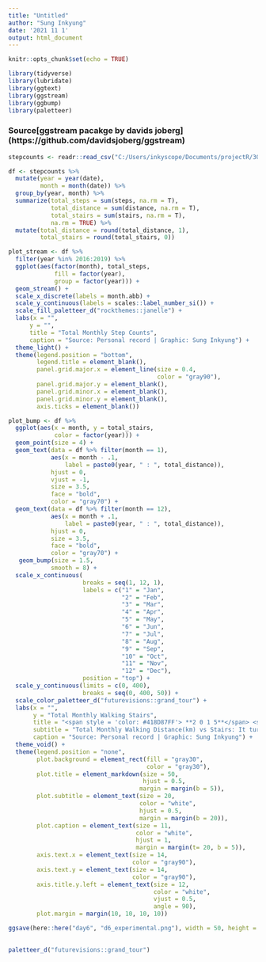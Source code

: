 ```yaml
---
title: "Untitled"
author: "Sung Inkyung"
date: '2021 11 1'
output: html_document
---
```


```r
knitr::opts_chunk$set(echo = TRUE)
```

```r
library(tidyverse)
library(lubridate)
library(ggtext)
library(ggstream)
library(ggbump)
library(paletteer)
```
### Source[ggstream pacakge by davids joberg] (https://github.com/davidsjoberg/ggstream)

```r
stepcounts <- readr::read_csv("C:/Users/inkyscope/Documents/projectR/30DayChartChallenge/data/inkystepcounts.csv")

```


```r
df <- stepcounts %>% 
  mutate(year = year(date),
         month = month(date)) %>% 
  group_by(year, month) %>% 
  summarize(total_steps = sum(steps, na.rm = T),
            total_distance = sum(distance, na.rm = T),
            total_stairs = sum(stairs, na.rm = T),
            na.rm = TRUE) %>% 
  mutate(total_distance = round(total_distance, 1),
         total_stairs = round(total_stairs, 0))
```


```r
plot_stream <- df %>% 
  filter(year %in% 2016:2019) %>% 
  ggplot(aes(factor(month), total_steps,
             fill = factor(year),
             group = factor(year))) +
  geom_stream() +
  scale_x_discrete(labels = month.abb) +
  scale_y_continuous(labels = scales::label_number_si()) +
  scale_fill_paletteer_d("rockthemes::janelle") +
  labs(x = "",
      y = "",
      title = "Total Monthly Step Counts",
      caption = "Source: Personal record | Graphic: Sung Inkyung") +
  theme_light() +
  theme(legend.position = "bottom",
        legend.title = element_blank(),
        panel.grid.major.x = element_line(size = 0.4,
                                          color = "gray90"),
        panel.grid.major.y = element_blank(),
        panel.grid.minor.x = element_blank(),
        panel.grid.minor.y = element_blank(),
        axis.ticks = element_blank())
```

```r
plot_bump <- df %>% 
  ggplot(aes(x = month, y = total_stairs,
             color = factor(year))) +
  geom_point(size = 4) +
  geom_text(data = df %>% filter(month == 1),
            aes(x = month - .1, 
                label = paste0(year, " : ", total_distance)),
            hjust = 0,
            vjust = -1,
            size = 3.5,
            face = "bold",
            color = "gray70") +
  geom_text(data = df %>% filter(month == 12),
            aes(x = month + .1, 
                label = paste0(year, " : ", total_distance)),
            hjust = 0, 
            size = 3.5,
            face = "bold",
            color = "gray70") +
   geom_bump(size = 1.5, 
            smooth = 8) +
  scale_x_continuous(
                     breaks = seq(1, 12, 1),
                     labels = c("1" = "Jan",
                                "2" = "Feb",
                                "3" = "Mar",
                                "4" = "Apr",
                                "5" = "May",
                                "6" = "Jun",
                                "7" = "Jul",
                                "8" = "Aug",
                                "9" = "Sep",
                                "10" = "Oct",
                                "11" = "Nov",
                                "12" = "Dec"),
                     position = "top") +
  scale_y_continuous(limits = c(0, 400),
                     breaks = seq(0, 400, 50)) +
  scale_color_paletteer_d("futurevisions::grand_tour") +
  labs(x = "",
       y = "Total Monthly Walking Stairs",
       title = "<span style = 'color: #418D87FF'> **2 0 1 5**</span> <span style = 'color: gray90'>**-**</span><span style = 'color: #F6EBD1FF'> **2 0 2 1**</span>",
       subtitle = "Total Monthly Walking Distance(km) vs Stairs: It turned out that they didn't always go together",
       caption = "Source: Personal record | Graphic: Sung Inkyung") +
  theme_void() +
  theme(legend.position = "none",
        plot.background = element_rect(fill = "gray30",
                                       color = "gray30"),
        plot.title = element_markdown(size = 50,
                                      hjust = 0.5,
                                     margin = margin(b = 5)),
        plot.subtitle = element_text(size = 20,
                                     color = "white",
                                     hjust = 0.5,
                                     margin = margin(b = 20)),                         
        plot.caption = element_text(size = 11,
                                    color = "white",
                                    hjust = 1, 
                                    margin = margin(t= 20, b = 5)),
        axis.text.x = element_text(size = 14,
                                   color = "gray90"),
        axis.text.y = element_text(size = 14,
                                   color = "gray90"),
        axis.title.y.left = element_text(size = 12,
                                         color = "white",
                                         vjust = 0.5,
                                         angle = 90),
        plot.margin = margin(10, 10, 10, 10))

ggsave(here::here("day6", "d6_experimental.png"), width = 50, height = 22, units = "cm")
 
```

```r
paletteer_d("futurevisions::grand_tour")

```


